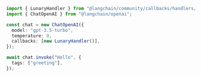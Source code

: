 ```typescript
import { LunaryHandler } from "@langchain/community/callbacks/handlers/lunary";
import { ChatOpenAI } from "@langchain/openai";

const chat = new ChatOpenAI({
  model: "gpt-3.5-turbo",
  temperature: 0,
  callbacks: [new LunaryHandler()],
});

await chat.invoke("Hello", {
  tags: ["greeting"],
});
```